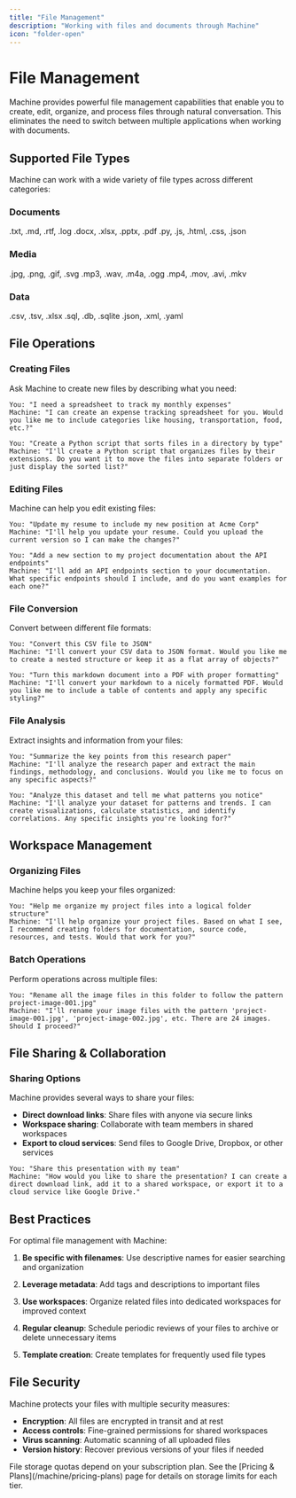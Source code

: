 ```yaml
---
title: "File Management"
description: "Working with files and documents through Machine"
icon: "folder-open"
---
```


# File Management

Machine provides powerful file management capabilities that enable you to create, edit, organize, and process files through natural conversation. This eliminates the need to switch between multiple applications when working with documents.

## Supported File Types

Machine can work with a wide variety of file types across different categories:

### Documents

<CardGroup cols={3}>
  <Card title="Text" icon="file-lines">
    .txt, .md, .rtf, .log
  </Card>
  <Card title="Office" icon="file-word">
    .docx, .xlsx, .pptx, .pdf
  </Card>
  <Card title="Code" icon="file-code">
    .py, .js, .html, .css, .json
  </Card>
</CardGroup>

### Media

<CardGroup cols={3}>
  <Card title="Images" icon="image">
    .jpg, .png, .gif, .svg
  </Card>
  <Card title="Audio" icon="music">
    .mp3, .wav, .m4a, .ogg
  </Card>
  <Card title="Video" icon="film">
    .mp4, .mov, .avi, .mkv
  </Card>
</CardGroup>

### Data

<CardGroup cols={3}>
  <Card title="Structured" icon="table">
    .csv, .tsv, .xlsx
  </Card>
  <Card title="Database" icon="database">
    .sql, .db, .sqlite
  </Card>
  <Card title="Interchange" icon="code-branch">
    .json, .xml, .yaml
  </Card>
</CardGroup>

## File Operations

### Creating Files

Ask Machine to create new files by describing what you need:

```
You: "I need a spreadsheet to track my monthly expenses"
Machine: "I can create an expense tracking spreadsheet for you. Would you like me to include categories like housing, transportation, food, etc.?"
```

```
You: "Create a Python script that sorts files in a directory by type"
Machine: "I'll create a Python script that organizes files by their extensions. Do you want it to move the files into separate folders or just display the sorted list?"
```

### Editing Files

Machine can help you edit existing files:

```
You: "Update my resume to include my new position at Acme Corp"
Machine: "I'll help you update your resume. Could you upload the current version so I can make the changes?"
```

```
You: "Add a new section to my project documentation about the API endpoints"
Machine: "I'll add an API endpoints section to your documentation. What specific endpoints should I include, and do you want examples for each one?"
```

### File Conversion

Convert between different file formats:

```
You: "Convert this CSV file to JSON"
Machine: "I'll convert your CSV data to JSON format. Would you like me to create a nested structure or keep it as a flat array of objects?"
```

```
You: "Turn this markdown document into a PDF with proper formatting"
Machine: "I'll convert your markdown to a nicely formatted PDF. Would you like me to include a table of contents and apply any specific styling?"
```

### File Analysis

Extract insights and information from your files:

```
You: "Summarize the key points from this research paper"
Machine: "I'll analyze the research paper and extract the main findings, methodology, and conclusions. Would you like me to focus on any specific aspects?"
```

```
You: "Analyze this dataset and tell me what patterns you notice"
Machine: "I'll analyze your dataset for patterns and trends. I can create visualizations, calculate statistics, and identify correlations. Any specific insights you're looking for?"
```

## Workspace Management

### Organizing Files

Machine helps you keep your files organized:

```
You: "Help me organize my project files into a logical folder structure"
Machine: "I'll help organize your project files. Based on what I see, I recommend creating folders for documentation, source code, resources, and tests. Would that work for you?"
```

### Batch Operations

Perform operations across multiple files:

```
You: "Rename all the image files in this folder to follow the pattern project-image-001.jpg"
Machine: "I'll rename your image files with the pattern 'project-image-001.jpg', 'project-image-002.jpg', etc. There are 24 images. Should I proceed?"
```

## File Sharing & Collaboration

### Sharing Options

Machine provides several ways to share your files:

- **Direct download links**: Share files with anyone via secure links
- **Workspace sharing**: Collaborate with team members in shared workspaces
- **Export to cloud services**: Send files to Google Drive, Dropbox, or other services

```
You: "Share this presentation with my team"
Machine: "How would you like to share the presentation? I can create a direct download link, add it to a shared workspace, or export it to a cloud service like Google Drive."
```

## Best Practices

For optimal file management with Machine:

1. **Be specific with filenames**: Use descriptive names for easier searching and organization

2. **Leverage metadata**: Add tags and descriptions to important files

3. **Use workspaces**: Organize related files into dedicated workspaces for improved context

4. **Regular cleanup**: Schedule periodic reviews of your files to archive or delete unnecessary items

5. **Template creation**: Create templates for frequently used file types

## File Security

Machine protects your files with multiple security measures:

- **Encryption**: All files are encrypted in transit and at rest
- **Access controls**: Fine-grained permissions for shared workspaces
- **Virus scanning**: Automatic scanning of all uploaded files
- **Version history**: Recover previous versions of your files if needed

<Info>
File storage quotas depend on your subscription plan. See the [Pricing & Plans](/machine/pricing-plans) page for details on storage limits for each tier.
</Info>
